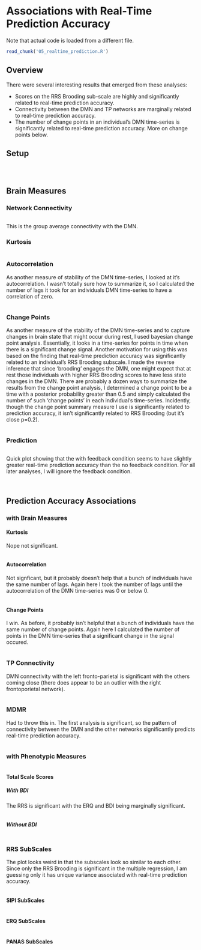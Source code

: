 # Associations with Real-Time Prediction Accuracy

Note that actual code is loaded from a different file.

```r
read_chunk('05_realtime_prediction.R')
```

## Overview

There were several interesting results that emerged from these analyses:

* Scores on the RRS Brooding sub-scale are highly and significantly related to real-time prediction accuracy.
* Connectivity between the DMN and TP networks are marginally related to real-time prediction accuracy.
* The number of change points in an individual's DMN time-series is significantly related to real-time prediction accuracy. More on change points below.

## Setup

```r
```

```r
```

```r
```

## Brain Measures

### Network Connectivity

```r
```

This is the group average connectivity with the DMN.

### Kurtosis

```r
```

### Autocorrelation

As another measure of stability of the DMN time-series, I looked at it's autocorrelation. I wasn't totally sure how to summarize it, so I calculated the number of lags it took for an individuals DMN time-series to have a correlation of zero.

```r
```

### Change Points

As another measure of the stability of the DMN time-series and to capture changes in brain state that might occur during rest, I used bayesian change point analysis. Essentially, it looks in a time-series for points in time when there is a significant change signal. Another motivation for using this was based on the finding that real-time prediction accuracy was significantly related to an individual's RRS Brooding subscale. I made the reverse inference that since 'brooding' engages the DMN, one might expect that at rest those individuals with higher RRS Brooding scores to have less state changes in the DMN. There are probably a dozen ways to summarize the results from the change point analysis, I determined a change point to be a time with a posterior probability greater than 0.5 and simply calculated the number of such 'change points' in each individual's time-series. Incidently, though the change point summary measure I use is significantly related to prediction accuracy, it isn't significantly related to RRS Brooding (but it's close p=0.2). 

```r
```

### Prediction

```r
```

Quick plot showing that the with feedback condition seems to have slightly greater real-time prediction accuracy than the no feedback condition. For all later analyses, I will ignore the feedback condition.

```r
```

```r
```

## Prediction Accuracy Associations

### with Brain Measures

#### Kurtosis

Nope not significant.

```r
```

#### Autocorrelation

Not signficant, but it probably doesn't help that a bunch of individuals have the same number of lags. Again here I took the number of lags until the autocorrelation of the DMN time-series was 0 or below 0.

```r
```

#### Change Points

I win. As before, it probably isn't helpful that a bunch of individuals have the same number of change points. Again here I calculated the number of points in the DMN time-series that a significant change in the signal occured.

```r
```

### TP Connectivity

DMN connectivity with the left fronto-parietal is significant with the others coming close (there does appear to be an outlier with the right frontoporietal network).

```r
```

### MDMR

Had to throw this in. The first analysis is significant, so the pattern of connectivity between the DMN and the other networks significantly predicts real-time prediction accuracy.

```r
```

### with Phenotypic Measures

```r
```

#### Total Scale Scores

##### With BDI

The RRS is significant with the ERQ and BDI being marginally significant.

```r
```

##### Without BDI

```r
```

### RRS SubScales

The plot looks weird in that the subscales look so similar to each other. Since only the RRS Brooding is significant in the multiple regression, I am guessing only it has unique variance associated with real-time prediction accuracy.

```r
```

#### SIPI SubScales

```r
```

#### ERQ SubScales

```r
```

#### PANAS SubScales

```r
```

